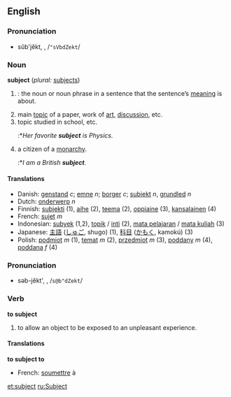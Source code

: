 ==English==
===Pronunciation===
*sŭb'jĕkt, {{IPA|/ˈsʌbdʒekt/}}, /<tt>"sVbdZekt</tt>/

=== Noun ===
'''subject''' (''plural:'' [[subjects]])

#{{grammar}}: the noun or noun phrase in a sentence that the sentence’s [[meaning]] is about.
# main [[topic]] of a paper, work of [[art]], [[discussion]], etc.
# topic studied in school, etc.
#:*''Her favorite '''subject''' is Physics.''
# a citizen of a [[monarchy]].
#:*''I am a British '''subject'''.''

==== Translations ====
*Danish: [[genstand]] ''c''; [[emne]] ''n''; [[borger]] ''c''; [[subjekt]] ''n'', [[grundled]] ''n''
*Dutch: [[onderwerp]] ''n''
*Finnish: [[subjekti]] (1), [[aihe]] (2), [[teema]] (2), [[oppiaine]] (3), [[kansalainen]] (4)
*French: [[sujet]] ''m''
*Indonesian: [[subyek]] (1,2), [[topik]] / [[inti]] (2), [[mata pelajaran]] / [[mata kuliah]] (3)
*Japanese: [[主語]] ([[しゅご]], shugo) (1), [[科目]] ([[かもく]], kamokú) (3)
*Polish: [[podmiot]] ''m'' (1), [[temat]] ''m'' (2), [[przedmiot]] ''m'' (3), [[poddany]] ''m'' (4), [[poddana]] ''f'' (4)

===Pronunciation===
*səb-jĕkt', {{IPA|/səbˈdʒekt/}}, /<tt>s@b"dZekt</tt>/

===Verb===
'''to subject'''

# to allow an object to be exposed to an unpleasant experience.

<!-- is "subject to" an idiom or just a collocation? where does this translation therefore belong? -->
====Translations====
'''to subject to'''

*French: [[soumettre]] à

[[et:subject]]
[[ru:Subject]]